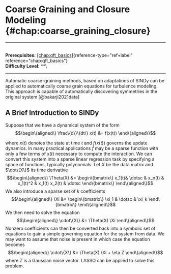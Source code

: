 # Coarse Graining and Closure Modeling \{#chap:coarse_graining_closure\}

------------------------------------------------------------------------

\
**Prerequisites:**
[\[chap:qft_basics\]](#chap:qft_basics)\{reference-type="ref+label"
reference="chap:qft_basics"\}\
**Difficulty Level:** \*\*\

------------------------------------------------------------------------

Automatic coarse-graining methods, based on adaptations of SINDy can be
applied to automatically coarse grain equations for turbulence modeling.
This approach is capable of automatically discovering symmetries in the
original system [@bakarji2021data]

## A Brief Introduction to SINDy

Suppose that we have a dynamical system of the form $$\begin\{aligned\}
    \frac\{d\}\{dt\} x(t) &= f(x(t))
\end\{aligned\}$$

where $x(t)$ denotes the state at time $t$ and $f(x(t))$ governs the
update dynamics. In many practical applications $f$ may be a sparse
function with only a few terms of $x(t)$ necessary to compute the
interaction. We can convert this system into a sparse linear regression
task by specifying a space of functions, typically polynomials. Let $X$
be the data matrix and $\dot\{X\}$ its time derivative $$\begin\{aligned\}
    \Theta(X) &= \begin\{bmatrix\}
        x_1(t)& \dotsc & x_n(t) & x_1(t)^2 & x_1(t) x_2(t) & \dotsc 
    \end\{bmatrix\}
\end\{aligned\}$$ We also introduce a sparse set of $k$ coefficients
$$\begin\{aligned\}
    \Xi &= \begin\{bmatrix\}
        \xi_1 & \dotsc & \xi_k
    \end\{bmatrix\}
\end\{aligned\}$$ We then need to solve the equation $$\begin\{aligned\}
    \cdot\{X\} &= \Theta(X) \Xi
\end\{aligned\}$$ Nonzero coefficients can then be converted back into a
symbolic set of equations to gain a simple governing equation for the
system from data. We may want to assume that noise is present in which
case the equation becomes $$\begin\{aligned\}
\cdot\{X\} &= \Theta(X) \Xi + \eta Z
\end\{aligned\}$$ where $Z$ is a Gaussian noise vector. LASSO can be
applied to solve this problem.
